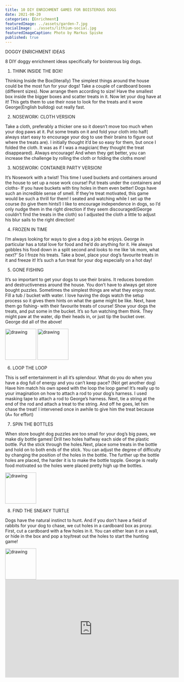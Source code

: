 ```yaml
---
title: 10 DIY ENRICHMENT GAMES FOR BOISTEROUS DOGS
date: 2021-08-20
categories: [Enrichment]
featuredImage: ../assets/garden-7.jpg
socialImage: ../assets/lithium-social.jpg
featuredImageCaption: Photo by Markus Spiske
published: true
---
```


DOGGY ENRICHMENT IDEAS

8 DIY doggy enrichment ideas specifically for boisterous big dogs. 

1. THINK INSIDE THE BOX!

Thinking Inside the Box(literally) 
The simplest things around the house could be the most fun for your dogs! Take a couple of cardboard boxes (different sizes). Now arrange them according to size! Have the smallest box inside the bigger boxes and  scatter treats in it. Now let your dog have at it! This gets them to use their nose to look for the treats and it wore George(English bulldog) out really fast. 

2. NOSEWORK: CLOTH VERSION 

Take a cloth, preferably a thicker one so it doesn’t move too much when your dog paws at it. Put some treats on it and fold your cloth into half( always start easy to encourage your dog to use their brains to figure out where the treats are). I initially thought it’d be so easy for them, but once I folded the cloth. It was as if I was a magician( they thought the treat disappeared). Always encourage! And when they get better, you can increase the challenge by rolling the cloth or folding the cloths more! 

3. NOSEWORK: CONTAINER PARTY VERSION!

It’s Nosework with a twist! This time I used buckets and containers around the house to set up a nose work course! Put treats under the containers and cloths- If you have buckets with tiny holes in them even better! Dogs have such an incredible sense of smell. If they’re treat motivated, this game would be such a thrill for them! I seated and watching while I set up the course (to give them hints!) I like to encourage independence in dogs, so I’d only nudge them in the right direction if they seem discouraged(George couldn’t find the treats in the cloth) so I adjusted the cloth a little to adjust his blur sails to the right direction!

4. FROZEN IN TIME 

I’m always looking for ways to give a dog a job he enjoys. George in particular has a total love for food and he’d do anything for it. He always gobbles his food down in a split second and looks to me like ’ok mom, what next?’ So I froze his treats. Take a bowl, place your dog’s favourite treats in it and freeze it! It’s such a fun treat for your dog especially on a hot day!

5. GONE FISHING 

It’s so important to get your dogs to use their brains. It reduces boredom and destructiveness around the house. You don’t have to always get store bought puzzles. Sometimes the simplest things are what they enjoy most. Fill a tub / bucket with water. I love having the dogs watch the setup process so it gives them hints on what the game might be like. Next, have them go fishing- with their favourite treats of course! Show your dogs the treats, and put some in the bucket. It’s so fun watching them think. They might paw at the water, dip their heads in, or just tip the bucket over. George did all of the above!

<img src="../assets/gonefishing1.png" alt="drawing" style="width:100px"/>

<img src="../assets/gonefishing2.png" alt="drawing" style="width:100px"/>


6. LOOP THE LOOP

This is self entertainment in all it’s splendour. What do you do when you have a dog full of energy and you can’t keep pace? (Not get another dog) Have him match his own speed with the loop the loop game! It’s really up to your imagination on how to attach a rod to your dog’s harness. I used masking tape to attach a rod to George’s harness. Next, tie a string at the end of the rod and attach a treat to the string. And off he goes, let him chase the treat! I intervened once in awhile to give him the treat because (A+ for effort)

7. SPIN THE BOTTLES 

When store bought dog puzzles are too small for your dog’s big paws, we make diy bottle games! Drill two holes halfway each side of the plastic bottle. Put the stick through the holes.Next, place some treats in the bottle and hold on to both ends of the stick. You can adjust the degree of difficulty by changing the position of the holes in the bottle. The further up the bottle holes are placed, the harder it is to make the bottle topple. George is really food motivated so the holes were placed pretty high up the bottles. 


<img src="../assets/bottle.jpg" alt="drawing" style="width:100px"/>


8. FIND THE SNEAKY TURTLE 

Dogs have the natural instinct to hunt. And if you don’t have a field of rabbits for your dog to chase, we cut holes in a cardboard box as proxy. First, cut a cardboard with a few holes in it. You can either lean it on a wall, or hide in the box and pop a toy/treat out the holes to start the hunting game! 

<img src="../assets/cardboard.jpg" alt="drawing" style="width:100px"/>

<iframe width="560" height="315" src="https://www.youtube.com/embed/QpxjU5_GPa4" title="YouTube video player" frameborder="0" allow="accelerometer; autoplay; clipboard-write; encrypted-media; gyroscope; picture-in-picture" allowfullscreen></iframe>








